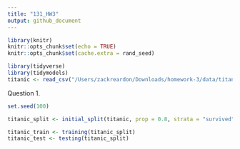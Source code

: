 ```yaml
---
title: "131_HW3"
output: github_document
---
```


```r
library(knitr)
knitr::opts_chunk$set(echo = TRUE)
knitr::opts_chunk$set(cache.extra = rand_seed)
```

```r
library(tidyverse)
library(tidymodels)
titanic <- read_csv("/Users/zackreardon/Downloads/homework-3/data/titanic.csv")
```

Question 1.

```r
set.seed(100)

titanic_split <- initial_split(titanic, prop = 0.8, strata = "survived")

titanic_train <- training(titanic_split)
titanic_test <- testing(titanic_split)
```